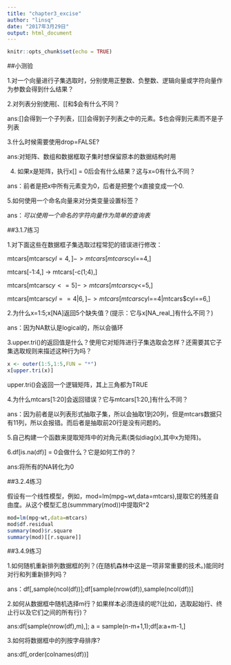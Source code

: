 ---
title: "chapter3_excise"
author: "linsq"
date: "2017年3月29日"
output: html_document
---

```{r setup, include=FALSE}
knitr::opts_chunk$set(echo = TRUE)
```

##小测验

1.对一个向量进行子集选取时，分别使用正整数、负整数、逻辑向量或字符向量作为参数会得到什么结果？

2.对列表分别使用[、[[和$会有什么不同？

ans:[]会得到一个子列表，[[]]会得到子列表之中的元素。$也会得到元素而不是子列表

3.什么时候需要使用drop=FALSE?

ans:对矩阵、数组和数据框取子集时想保留原本的数据结构时用

4. 如果x是矩阵，执行x[] = 0后会有什么结果？这与x=0有什么不同？

ans：前者是把x中所有元素变为0，后者是把整个x直接变成一个0.

5.如何使用一个命名向量来对分类变量设置标签？

ans：*可以使用一个命名的字符向量作为简单的查询表*


##3.1.7练习

1.对下面这些在数据框子集选取过程常犯的错误进行修改：

mtcars[mtcars$cyl=4,]  
->  mtcars[mtcars$cyl==4,]

mtcars[-1:4,]
->  mtcars[-c(1;4),]

mtcars[mtcars$cy<=5]
->  mtcars[mtcars$cy<=5,]

mtcars[mtcars$cyl==4|6,]
->  mtcars[mtcars$cyl==4|mtcars$cyl==6,]

2.为什么x=1:5;x[NA]返回5个缺失值？(提示：它与x[NA_real_]有什么不同？)

ans：因为NA默认是logical的，所以会循环

3.upper.tri()的返回值是什么？使用它对矩阵进行子集选取会怎样？还需要其它子集选取规则来描述这种行为吗？
```{r}
x <- outer(1:5,1:5,FUN = "*")
x[upper.tri(x)]
```
upper.tri()会返回一个逻辑矩阵，其上三角都为TRUE

4.为什么mtcars[1:20]会返回错误？它与mtcars[1:20,]有什么不同？

ans：因为前者是以列表形式抽取子集，所以会抽取1到20列，但是mtcars数据只有11列，所以会报错。而后者是抽取前20行是没有问题的。

5.自己构建一个函数来提取矩阵中的对角元素(类似diag(x),其中x为矩阵)。


6.df[is.na(df)] = 0会做什么？它是如何工作的？

ans:将所有的NA转化为0


##3.2.4练习

假设有一个线性模型，例如，mod=lm(mpg~wt,data=mtcars),提取它的残差自由度。从这个模型汇总(summmary(mod))中提取R^2
```{r}
mod=lm(mpg~wt,data=mtcars)
mod$df.residual
summary(mod)$r.square
summary(mod)[[r.square]]
```

##3.4.9练习

1.如何随机重新排列数据框的列？(在随机森林中这是一项非常重要的技术。)能同时对行和列重新排列吗？

ans：df[,sample(ncol(df))];df[sample(nrow(df)),sample(ncol(df))]

2.如何从数据框中随机选择m行？如果样本必须连续的呢?(比如，选取起始行、终止行以及它们之间的所有行)？

ans:df[sample(nrow(df),m),];
    a = sample(n-m+1,1);df[a:a+m-1,]
 
3.如何将数据框中的列按字母排序?

ans:df[,order(colnames(df))]


